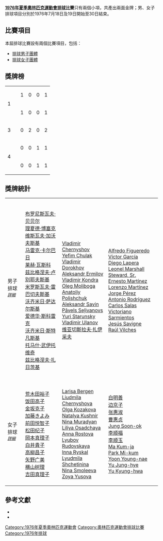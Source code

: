 '''[[1976年夏季奧林匹克運動會|1976年夏季奧林匹克運動會]][[排球|排球]]比賽'''只有兩個小項，共產出兩面金牌；男、女子排球項目分別於1976年7月18日及19日開始至30日結束。

== 比賽項目 ==
本屆排球比賽設有兩個比賽項目，包括：
* [[1976年夏季奧林匹克運動會男子排球比賽|排球男子團體]]
* [[1976年夏季奧林匹克運動會女子排球比賽|排球女子團體]]

== 獎牌榜 ==
{| {{RankedMedalTable}}
|-
| rowspan=2 | 1 
| align=left |{{flagIOC|POL|1976年夏季}} || 1 || 0 || 0 || 1
|-
| align=left |{{flagIOC|JPN|1976年夏季}} || 1 || 0 || 0 || 1
|-
| 3
| align=left|{{flagIOC|URS|1976年夏季}} || 0 || 2 || 0 || 2
|-
| rowspan=2 | 4
| align=left |{{flagIOC|CUB|1976年夏季}} || 0 || 0 || 1 || 1
|-
| align=left |{{flagIOC|KOR|1976年夏季}} || 0 || 0 || 1 || 1
|}

== 獎牌統計 ==
{| {{MedalistTable|type=項目}}
|-
| 男子排球<br /><span style="font-size:smaller;">''[[1976年夏季奧林匹克運動會男子排球比賽|詳細]]''</span>
| {{flagIOCteam|POL|1976年夏季}}<br />[[布罗尼斯瓦夫·贝贝尔|布罗尼斯瓦夫·贝贝尔]]<br />[[理夏德·博塞克|理夏德·博塞克]]<br />[[维斯瓦夫·加沃夫斯基|维斯瓦夫·加沃夫斯基]]<br />[[马雷克·卡尔巴日|马雷克·卡尔巴日]]<br />[[莱赫·瓦斯科|莱赫·瓦斯科]]<br />[[兹比格涅夫·卢别耶夫斯基|兹比格涅夫·卢别耶夫斯基]]<br />[[米罗斯瓦夫·雷巴切夫斯基|米罗斯瓦夫·雷巴切夫斯基]]<br />[[沃齐米日·萨达尔斯基|沃齐米日·萨达尔斯基]]<br />[[爱德华·斯科雷克|爱德华·斯科雷克]]<br />[[沃齐米日·斯特凡斯基|沃齐米日·斯特凡斯基]]<br />[[托马什·武伊托维奇|托马什·武伊托维奇]]<br />[[兹比格涅夫·扎日茨基|兹比格涅夫·扎日茨基]]
| {{flagIOCteam|URS|1976年夏季}}<br />[[Vladimir_Chernyshov|Vladimir Chernyshov]]<br />[[Yefim_Chulak|Yefim Chulak]]<br />[[Vladimir_Dorokhov|Vladimir Dorokhov]]<br />[[Aleksandr_Ermilov|Aleksandr Ermilov]]<br />[[Vladimir_Kondra|Vladimir Kondra]]<br />[[Oleg_Moliboga|Oleg Moliboga]]<br />[[Anatoliy_Polishchuk|Anatoliy Polishchuk]]<br />[[Aleksandr_Borisovich_Savin|Aleksandr Savin]]<br />[[Pāvels_Seļivanovs|Pāvels Seļivanovs]]<br />[[Yuri_Starunsky|Yuri Starunsky]]<br />[[Vladimir_Ulanov|Vladimir Ulanov]]<br />[[维亚切斯拉夫·亚历克塞维奇·扎伊采夫|维亚切斯拉夫·扎伊采夫]]
| {{flagIOCteam|CUB|1976年夏季}}<br />[[Alfredo_Figueredo|Alfredo Figueredo]]<br />[[Víctor_García_(volleyball_player)|Víctor García]]<br />[[Diego_Lapera|Diego Lapera]]<br />[[Leonel_Marshall_Steward,_Sr.|Leonel Marshall Steward, Sr.]]<br />[[Ernesto_Martínez|Ernesto Martínez]]<br />[[Lorenzo_Martínez|Lorenzo Martínez]]<br />[[Jorge_Pérez_(volleyball_player)|Jorge Pérez]]<br />[[Antonio_Rodríguez_(volleyball_player)|Antonio Rodríguez]]<br />[[Carlos_Salas|Carlos Salas]]<br />[[Victoriano_Sarmientos|Victoriano Sarmientos]]<br />[[Jesús_Savigne|Jesús Savigne]]<br />[[Raúl_Vilches|Raúl Vilches]]
|-
| 女子排球<br /><span style="font-size:smaller;">''[[1976年夏季奧林匹克運動會女子排球比賽|詳細]]''</span>
| {{flagIOCteam|JPN|1976年夏季}}<br />[[荒木田裕子|荒木田裕子]]<br />[[饭田高子|饭田高子]]<br />[[金坂克子|金坂克子]]<br />[[加藤きよみ|加藤きよみ]]<br />[[前田悦智子|前田悦智子]]<br />[[松田纪子|松田纪子]]<br />[[岡本真理子|岡本真理子]]<br />[[白井貴子_(排球運動員)|白井貴子]]<br />[[高柳昌子|高柳昌子]]<br />[[矢野广美|矢野广美]]<br />[[横山树理|横山树理]]<br />[[吉田真理子|吉田真理子]]
| {{flagIOCteam|URS|1976年夏季}}<br />[[Larisa_Bergen|Larisa Bergen]]<br />[[Liudmila_Chernyshova|Liudmila Chernyshova]]<br />[[Olga_Kozakova|Olga Kozakova]]<br />[[Natalya_Kushnir|Natalya Kushnir]]<br />[[Nina_Muradyan|Nina Muradyan]]<br />[[Liliya_Osadchaya|Liliya Osadchaya]]<br />[[Anna_Rostova|Anna Rostova]]<br />[[Lyubov_Rudovskaya|Lyubov Rudovskaya]]<br />[[Inna_Ryskal|Inna Ryskal]]<br />[[Lyudmila_Shchetinina|Lyudmila Shchetinina]]<br />[[Nina_Smoleeva|Nina Smoleeva]]<br />[[Zoya_Yusova|Zoya Yusova]]
| {{flagIOCteam|KOR|1976年夏季}}<br />[[白明善|白明善]]<br />[[边京子|边京子]]<br />[[张惠淑|张惠淑]]<br />[[曹惠贞|曹惠贞]]<br />[[Jung_Soon-ok_(volleyball)|Jung Soon-ok]]<br />[[李顺福|李顺福]]<br />[[李顺玉_(排球运动员)|李顺玉]]<br />[[Ma_Kum-ja|Ma Kum-ja]]<br />[[Park_Mi-kum|Park Mi-kum]]<br />[[Yoon_Young-nae|Yoon Young-nae]]<br />[[Yu_Jung-hye|Yu Jung-hye]]<br />[[Yu_Kyung-hwa|Yu Kyung-hwa]]
|}

== 參考文獻 ==
<div class="references-small">
* {{en}}{{cite web |title=Men Volleyball Olympic Games Montreal (CAN) 1976 - 18-30.07 Winner Poland |publisher=todor66.com |date=2209年11月11日 |accessdate=2010年7月6日 |url=http://www.todor66.com/volleyball/Olympics/Men_1976.html |archive-date=2020年9月18日 |archive-url=https://web.archive.org/web/20200918171106/http://www.todor66.com/volleyball/Olympics/Men_1976.html |dead-url=no }}
* {{en}}{{cite web |title=Women Volleyball Olympic Games 1976 Montreal (CAN) 1976 - 19-30.07 Winner Japan |publisher=todor66.com |date=2009年11月10日 |accessdate=2010年7月6日 |url=http://www.todor66.com/volleyball/Olympics/Women_1976.html |archive-date=2020年2月23日 |archive-url=https://web.archive.org/web/20200223043649/http://todor66.com/volleyball/Olympics/Women_1976.html |dead-url=no }}
</div>

{{奥林匹克运动会排球比赛}}


[[Category:1976年夏季奧林匹克運動會|Category:1976年夏季奧林匹克運動會]]
[[Category:奧林匹克運動會排球比賽|Category:奧林匹克運動會排球比賽]]
[[Category:1976年排球|Category:1976年排球]]